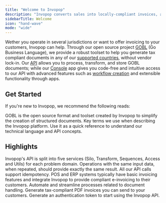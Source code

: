 ```yaml
---
title: "Welcome to Invopop"
description: "Invopop converts sales into locally-compliant invoices, and reports them to the appropriate tax authority in the right format."
sidebarTitle: Welcome
icon: "hand-wave"
mode: "wide"
---
```


Wether you operate in several jurisdictions or want to offer invoicing to your customers, Invopop can help. Through our open source project [GOBL](https://gobl.org) (Go Business Language), we provide a robust toolset to help you generate tax compliant documents in any of our [supported countries](https://www.invopop.com/coverage), without vendor lock-in. Our [API](https://docs.invopop.com/api-ref/introduction) allows you to process, transform, and store GOBL documents; while our [Console](https://console.invopop.com) app gives you code-free and intuitive access to our API with advanced features such as [workflow creation](/guides/features/workflows) and extensible functionality through apps.

## Get Started

If you're new to Invopop, we recommend the following reads:

<CardGroup cols="2">
<Card title="GOBL" icon="code" href="https://docs.gobl.org">
	GOBL is the open source format and toolset created by Invopop to simplify the creation of structured documents.
</Card>
<Card title="Glossary" icon="tag" href="/introduction/glossary">
	Key terms we use when describing the Invopop platform. Use it as a quick reference to understand our technical language and API concepts.
</Card>
</CardGroup>

## Highlights

<CardGroup cols="3">
<Card title="API Reference" icon="webhook" href="/api-ref/introduction">
	Invopop's API is split into five services (Silo, Transform, Sequences, Access and Utils) for each problem domain.
</Card>
<Card title="Idempotence" icon="rotate-right" href="/api-ref/idempotency">
	Operations with the same input data, when repeated, should provide exactly the same result. All our API calls support idempotency.
</Card>
<Card title="White Label" icon="tag" href="/guides/use-cases/white-label">
	<Tooltip tip="Point-of-Sale">POS</Tooltip> and <Tooltip tip="Enterprise Resource Planning">ERP</Tooltip> systems typically have basic invoicing features and integrate Invopop to provide compliant e-invoicing to their customers.
</Card>
<Card title="Workflows" icon="tag" href="/guides/features/workflows">
	Automate and streamline processes related to document handling.
</Card>
<Card title="PDF Invoice" icon="file-lines" href="/guides/features/pdf-invoice">
	Generate tax-compliant PDF invoices you can send to your customers.
</Card>
<Card title="Authentication" icon="tag" href="/guides/features/authentication">
	Generate an authentication token to start using the Invopop API.
</Card>
</CardGroup>